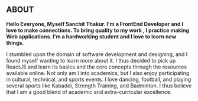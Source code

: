 ## ABOUT

**Hello Everyone, Myself Sanchit Thakur. I'm a FrontEnd Developer and I love to make connections. To bring quality to my work , I practice making Web applications.
I'm a hardworking student and I love to learn new things.**


I stumbled upon the domain of software development and designing, and I 
found myself wanting to learn more about it. I thus decided to pick up ReactJS and learn its 
basics and the core concepts through the resources available online.
Not only am I into academics, but I also enjoy participating in cultural, technical, and sports 
events. I love dancing, football, and playing several sports like Kabaddi, Strength Training, and Badminton. I thus believe that I am a good blend of academic and extra-curricular excellence. 